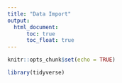 ```yaml
---
title: "Data Import"
output:
  html_document:
      toc: true
      toc_float: true
---
```


```r

knitr::opts_chunk$set(echo = TRUE)

library(tidyverse)

```



